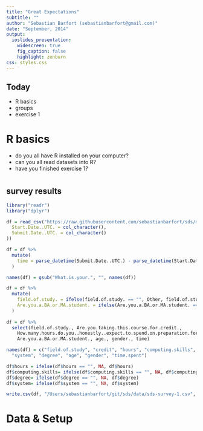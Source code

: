 ```yaml
---
title: "Great Expectations"
subtitle: ""
author: "Sebastian Barfort (sebastianbarfort@gmail.com)"
date: "September, 2014"
output:
  ioslides_presentation:
    widescreen: true
    fig_caption: false
    highlight: zenburn
css: styles.css
---
```


## Today

- R basics
- groups
- exercise 1
 
# R basics

- do you all have R installed on your computer? 
- can you all read datasets into R?
- have you finished exercise 1?

# 


## survey results

```r
library("readr")
library("dplyr")

df = read_csv("https://raw.githubusercontent.com/sebastianbarfort/sds/master/data/sds-survey-1.csv", col_types = list(
  Start.Date..UTC. = col_character(),
  Submit.Date..UTC. = col_character()
))

df = df %>%
  mutate(
    time = parse_datetime(Submit.Date..UTC.) - parse_datetime(Start.Date..UTC.)
  )

names(df) = gsub("What.is.your.", "", names(df))

df = df %>%
  mutate(
    field.of.study. = ifelse(field.of.study. == "", Other, field.of.study.),
    Are.you.a.BA.or.MA.student. = ifelse(Are.you.a.BA.or.MA.student. == "", Other.1, Are.you.a.BA.or.MA.student.)
  )
  
df = df %>%
  select(field.of.study., Are.you.taking.this.course.for.credit., 
    How.many.hours.do.you..honestly..expect.to.spend.on.preparation.for.this.course.per.week., Do.you.consider.your.computing.skills.to.be, What.kind.of.system.do.you.use.,
    Are.you.a.BA.or.MA.student., age., gender., time)

names(df) = c("field.of.study", "credit", "hours", "computing.skills", 
  "system", "degree", "age", "gender", "time.spent")

df$hours = ifelse(df$hours == "", NA, df$hours)
df$computing.skills= ifelse(df$computing.skills == "", NA, df$computing.skills)
df$degree= ifelse(df$degree == "", NA, df$degree)
df$system= ifelse(df$system == "", NA, df$system)

write.csv(df, "/Users/sebastianbarfort/git/sds/data/sds-survey-1.csv", row.names = FALSE)


```



# Data & Setup {.segue}


